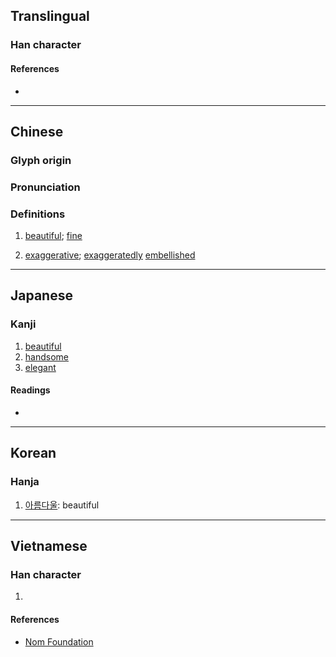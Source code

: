 {{character info}}
==Translingual==

===Han character===
{{Han char|rn=38|rad=女|as=06|sn=9|four=44427|canj=VKMS|ids=⿰女夸}}

====References====
* {{Han ref|kx=0260.290|dkj=06235|dj=0527.050|hdz=21043.080|uh=59F1|ud=23025|bh=CE66|bd=52838}}

----

==Chinese==
{{zh-forms}}

===Glyph origin===
{{Han etym}}

===Pronunciation===
{{zh-pron
|m=kuā
|c=kwaa1
|mc=y
|oc=y
|cat=a
}}

===Definitions===
{{zh-hanzi}}

# {{lb|zh|literary}} [[beautiful]]; [[fine]]
# {{lb|zh|literary}} [[exaggerative]]; [[exaggeratedly]] [[embellished]]

----

==Japanese==

===Kanji===
{{ja-kanji|grade=|rs=女06}}

# [[beautiful]]
# [[handsome]]
# [[elegant]]

====Readings====
* {{ja-readings|on=か,け,こ,ご,く|kun=[[おごるさま]] (ogorusama), [[みめよい]] (mimeyoi), [[うつくしい]] (utsukushii)}}

----

==Korean==

===Hanja===
{{ko-hanja|hangeul=과|eumhun=|rv=gwa|mr=kwa|y=kwa}}

# [[아름다울]]: beautiful

----

==Vietnamese==

===Han character===
{{vi-readings|reading=khoa|rs=女06}}

# {{rfdef|vi|sort=女06}}

====References====
* [http://nomfoundation.org/common/nom_details.php?codepoint=59f1 Nom Foundation]